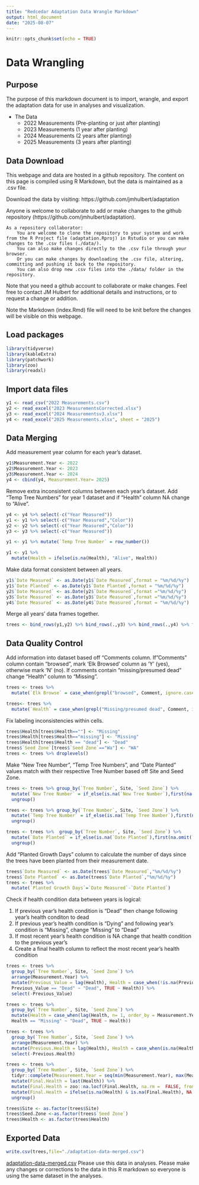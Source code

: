 ```yaml
---
title: "Redcedar Adaptation Data Wrangle Markdown"
output: html_document
date: "2025-08-07"
---
```


```r
knitr::opts_chunk$set(echo = TRUE)
```

# Data Wrangling

## Purpose 

The purpose of this markdown document is to import, wrangle, and export the adaptation data for use in analyses and visualization. 

* The Data
  + 2022 Measurements (Pre-planting or just after planting)
  + 2023 Measurements (1 year after planting)
  + 2024 Measurements (2 years after planting)
  + 2025 Measurements (3 years after planting)
  
## Data Download

This webpage and data are hosted in a github repository. The content on this page is compiled using R Markdown, but the data is maintained as a .csv file.

Download the data by visiting: https://github.com/jmhulbert/adaptation

Anyone is welcome to collaborate to add or make changes to the github repository (https://github.com/jmhulbert/adaptation).

    As a repository collaborator:
        You are welcome to clone the repository to your system and work from the R Project file (adaptation.Rproj) in Rstudio or you can make changes to the .csv files (./data/).
        You can also make changes directly to the .csv file through your browser.
        Or you can make changes by downloading the .csv file, altering, committing and pushing it back to the repository.
        You can also drop new .csv files into the ./data/ folder in the repository.

Note that you need a github account to collaborate or make changes. Feel free to contact JM Hulbert for additional details and instructions, or to request a change or addition.

Note the Markdown (index.Rmd) file will need to be knit before the changes will be visible on this webpage.  

## Load packages
```r
library(tidyverse)
library(kableExtra)
library(patchwork)
library(zoo)
library(readxl)
```

## Import data files
```r
y1 <- read_csv("2022 Measurements.csv")
y2 <- read_excel("2023 MeasurementsCorrected.xlsx")
y3 <- read_excel("2024 Measurementsv3.xlsx")
y4 <- read_excel("2025 Measurements.xlsx", sheet = "2025")
```

## Data Merging
Add measurement year column for each year's dataset.
```r
y1$Measurement.Year <- 2022
y2$Measurement.Year <- 2023
y3$Measurement.Year <- 2024
y4 <- cbind(y4, Measurement.Year= 2025)
```

Remove extra inconsistent columns between each year's dataset. Add "Temp Tree Numbers" for year 1 dataset and if "Health" column NA change to "Alive".
```r
y4 <- y4 %>% select(-c("Year Measured"))
y1 <- y1 %>% select(-c("Year Measured","Color"))
y2 <- y2 %>% select(-c("Year Measured","Color"))
y3 <- y3 %>% select(-c("Year Measured"))

y1 <- y1 %>% mutate(`Temp Tree Number` = row_number())

y1 <- y1 %>%
  mutate(Health = ifelse(is.na(Health), "Alive", Health))
```

Make data format consistent between all years.
```r
y1$`Date Measured` <- as.Date(y1$`Date Measured`,format = "%m/%d/%y")
y1$`Date Planted` <- as.Date(y1$`Date Planted`,format = "%m/%d/%y")
y2$`Date Measured` <- as.Date(y2$`Date Measured`,format ="%m/%d/%y")
y3$`Date Measured` <- as.Date(y3$`Date Measured`,format ="%m/%d/%y")
y4$`Date Measured` <- as.Date(y4$`Date Measured`,format = "%m/%d/%y")
```

Merge all years' data frames together.
```r
trees <- bind_rows(y1,y2) %>% bind_rows(.,y3) %>% bind_rows(.,y4) %>% filter(Site!="" & Site!="Puyallup") %>% droplevels()
```


## Data Quality Control

Add information into dataset based off "Comments column. If "Comments" column contain "browsed", mark 'Elk Browsed' column as 'Y' (yes), otherwise mark 'N' (no). If comments contain "missing/presumed dead" change "Health" column to "Missing".
```r
trees <- trees %>%
  mutate(`Elk Browse` = case_when(grepl("browsed", Comment, ignore.case = TRUE) ~ "Y", TRUE ~ "N"))

trees<- trees %>%
  mutate(`Health` = case_when(grepl("Missing/presumed dead", Comment, ignore.case = TRUE) ~ "Missing", TRUE ~ `Health`))
```

Fix labeling inconsistencies within cells.
```r
trees$Health[trees$Health==""] <- "Missing"
trees$Health[trees$Health=="missing"] <- "Missing"
trees$Health[trees$Health == "dead"] <- "Dead"
trees$`Seed Zone`[trees$`Seed Zone`=="Wa"] <- "WA"
trees <- trees %>% droplevels()
```

Make "New Tree Number", "Temp Tree Numbers", and "Date Planted" values match with their respective Tree Number based off Site and Seed Zone.
```r
trees <- trees %>% group_by(`Tree Number`, Site, `Seed Zone`) %>% 
  mutate(`New Tree Number` = if_else(is.na(`New Tree Number`),first(na.omit(`New Tree Number`)),`New Tree Number`)) %>%
  ungroup()

trees <- trees %>% group_by(`Tree Number`, Site, `Seed Zone`) %>%
  mutate(`Temp Tree Number` = if_else(is.na(`Temp Tree Number`),first(na.omit(`Temp Tree Number`)),`Temp Tree Number`))%>%
  ungroup()

trees <- trees %>%  group_by(`Tree Number`, Site, `Seed Zone`) %>%
  mutate(`Date Planted` = if_else(is.na(`Date Planted`),first(na.omit(`Date Planted`)),`Date Planted`)) %>%
  ungroup()
```

Add "Planted Growth Days" column to calculate the number of days since the trees have been planted from their measurement date.
```r
trees$`Date Measured` <- as.Date(trees$`Date Measured`,"%m/%d/%y")
trees$`Date Planted` <- as.Date(trees$`Date Planted`,"%m/%d/%y")
trees <- trees %>% 
  mutate(`Planted Growth Days`=`Date Measured`-`Date Planted`)
```

Check if health condition data between years is logical:

1. If previous year's health condition is "Dead" then change following year's health conditon to dead
2. If previous year's health condition is "Dying" and following year's condition is "Missing", change "Missing" to "Dead"
3. If most recent year's health condition is NA change that health condition to the previous year's
4. Create a final health column to reflect the most recent year's health condition
  
```r
trees <- trees %>%
  group_by(`Tree Number`, Site, `Seed Zone`) %>%
  arrange(Measurement.Year) %>%
  mutate(Previous_Value = lag(Health), Health = case_when(!is.na(Previous_Value) &
  Previous_Value == "Dead" ~ "Dead", TRUE ~ Health)) %>%
  select(-Previous_Value)

trees <- trees %>%
  group_by(`Tree Number`, Site, `Seed Zone`) %>%
  mutate(Health = case_when(lag(Health, n= 1, order_by = Measurement.Year) == "Dying" &
  Health == "Missing" ~ "Dead", TRUE ~ Health))

trees <- trees %>%
  group_by(`Tree Number`, Site, `Seed Zone`) %>%
  arrange(Measurement.Year) %>%
  mutate(Previous.Health = lag(Health), Health = case_when(is.na(Health) ~ Previous.Health, TRUE ~ Health)) %>%
  select(-Previous.Health)

trees <- trees %>%
  group_by(`Tree Number`, Site, `Seed Zone`) %>%
  tidyr::complete(Measurement.Year = seq(min(Measurement.Year), max(Measurement.Year)), fill = list(Health = NA)) %>%
  mutate(Final.Health = last(Health)) %>%
  mutate(Final.Health = zoo::na.locf(Final.Health, na.rm =  FALSE, fromLast = TRUE)) %>%
  mutate(Final.Health = ifelse(is.na(Health) & is.na(Final.Health), NA, Final.Health)) %>%
  ungroup()

trees$Site <- as.factor(trees$Site)
trees$Seed.Zone <-as.factor(trees$`Seed Zone`)
trees$Health <- as.factor(trees$Health)
```

## Exported Data 
```r
write.csv(trees,file="./adaptation-data-merged.csv")
```
[adaptation-data-merged.csv](www.bit.ly/1EqAdIp)
Please use this data in analyses. Please make any changes or corrections to the data in this R markdown so everyone is using the same dataset in the analyses.






